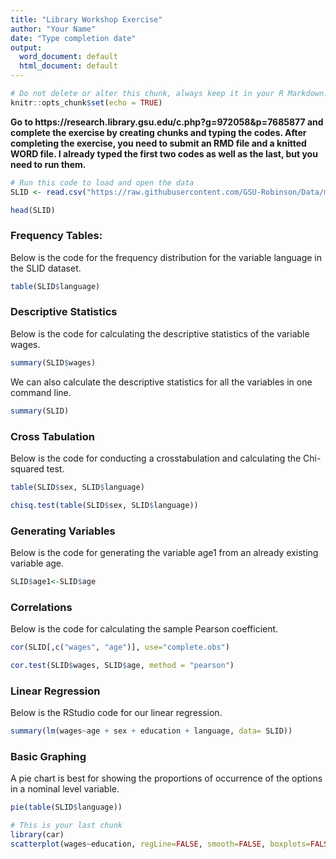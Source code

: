 ```yaml
---
title: "Library Workshop Exercise"
author: "Your Name"
date: "Type completion date"
output:
  word_document: default
  html_document: default
---
```

```r
# Do not delete or alter this chunk, always keep it in your R Markdown. 
knitr::opts_chunk$set(echo = TRUE)
```

**Go to https://research.library.gsu.edu/c.php?g=972058&p=7685877 and complete the exercise by creating chunks and typing the codes. After completing the exercise, you need to submit an RMD file and a knitted WORD file. I already typed the first two codes as well as the last, but you need to run them. ** 

```r
# Run this code to load and open the data
SLID <- read.csv("https://raw.githubusercontent.com/GSU-Robinson/Data/main/SLID.csv")
```

```r
head(SLID)
```
### Frequency Tables:
Below is the code for the frequency distribution for the variable language in the SLID dataset. 
```r
table(SLID$language)
```

### Descriptive Statistics
Below is the code for calculating the descriptive statistics of the variable wages.
```r
summary(SLID$wages)
```

We can also calculate the descriptive statistics for all the variables in one command line.
```r
summary(SLID)
```

### Cross Tabulation
Below is the code for conducting a crosstabulation and calculating the Chi-squared test.    
```r
table(SLID$sex, SLID$language)

chisq.test(table(SLID$sex, SLID$language))
```

### Generating Variables
Below is the code for generating the variable age1 from an already existing variable age. 
```r
SLID$age1<-SLID$age
```

### Correlations
Below is the code for calculating the sample Pearson coefficient. 
```r
cor(SLID[,c("wages", "age")], use="complete.obs")

cor.test(SLID$wages, SLID$age, method = "pearson")
```

### Linear Regression
Below is the RStudio code for our linear regression. 
```r
summary(lm(wages~age + sex + education + language, data= SLID))
```

### Basic Graphing
A pie chart is best for showing the proportions of occurrence of the options in a nominal level variable. 
```r
pie(table(SLID$language))
```

```r
# This is your last chunk
library(car)
scatterplot(wages~education, regLine=FALSE, smooth=FALSE, boxplots=FALSE, data=SLID)
```




